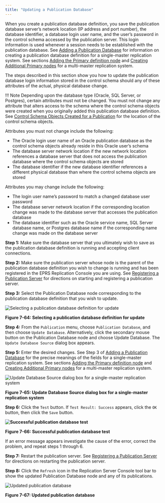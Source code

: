 ```yaml
---
title: "Updating a Publication Database"
---
```


<div id="updating_pub_database" class="registered_link"></div>

When you create a publication database definition, you save the publication database server’s network location (IP address and port number), the database identifier, a database login user name, and the user’s password in the control schema accessed by the publication server. This login information is used whenever a session needs to be established with the publication database. See [Adding a Publication Database](../../05_smr_operation/02_creating_publication/02_adding_pub_database/#adding_pub_database) for information on creating a publication database definition for a single-master replication system. See sections [Adding the Primary definition node](../../06_mmr_operation/02_creating_publication_mmr/#adding_pdn) and [Creating Additional Primary nodes](../../06_mmr_operation/03_creating_primary_nodes/#creating_primary_nodes) for a multi-master replication system.

The steps described in this section show you how to update the publication database login information stored in the control schema should any of these attributes of the actual, physical database change.

!!! Note
    Depending upon the database type (Oracle, SQL Server, or Postgres), certain attributes must not be changed. You must not change any attribute that alters access to the schema where the control schema objects were created when you originally added this publication database definition. See [Control Schema Objects Created for a Publication](../../05_smr_operation/02_creating_publication/04_control_schema_objects_created_for_publication/#control_schema_objects_created_for_publication) for the location of the control schema objects.

Attributes you must not change include the following:

-   The Oracle login user name of an Oracle publication database as the control schema objects already reside in this Oracle user’s schema
-   The database server network location if the new network location references a database server that does not access the publication database where the control schema objects are stored
-   The database identifier if the new database identifier references a different physical database than where the control schema objects are stored

Attributes you may change include the following:

-   The login user name’s password to match a changed database user password
-   The database server network location if the corresponding location change was made to the database server that accesses the publication database
-   The database identifier such as the Oracle service name, SQL Server database name, or Postgres database name if the corresponding name change was made on the database server

**Step 1:** Make sure the database server that you ultimately wish to save as the publication database definition is running and accepting client connections.

**Step 2:** Make sure the publication server whose node is the parent of the publication database definition you wish to change is running and has been registered in the EPRS Replication Console you are using. See [Registering a Publication Server](../../05_smr_operation/02_creating_publication/01_registering_publication_server/#registering_publication_server) for directions on starting and registering a publication server.

**Step 3:** Select the Publication Database node corresponding to the publication database definition that you wish to update.

![Selecting a publication database definition for update](../../images/image242.png)

**Figure 7-64: Selecting a publication database definition for update**

**Step 4:** From the `Publication` menu, choose `Publication Database`, and then choose `Update Database`. Alternatively, click the secondary mouse button on the Publication Database node and choose Update Database. The `Update Database Source` dialog box appears.

**Step 5:** Enter the desired changes. See Step 3 of [Adding a Publication Database](../../05_smr_operation/02_creating_publication/02_adding_pub_database/#adding_pub_database) for the precise meanings of the fields for a single-master replication system. See sections [Adding the Primary definition node](../../06_mmr_operation/02_creating_publication_mmr/#adding_pdn) and [Creating Additional Primary nodes](../../06_mmr_operation/03_creating_primary_nodes/#creating_primary_nodes) for a multi-master replication system.

![Update Database Source dialog box for a single-master replication system](../../images/image243.png)

**Figure 7-65: Update Database Source dialog box for a single-master replication system**

**Step 6:** Click the `Test` button. If `Test Result: Success` appears, click the `OK` button, then click the `Save` button.

**![Successful publication database test](../../images/image244.png)**

**Figure 7-66: Successful publication database test**

If an error message appears investigate the cause of the error, correct the problem, and repeat steps 1 through 6.


**Step 7:** Restart the publication server. See [Registering a Publication Server](../../05_smr_operation/02_creating_publication/01_registering_publication_server/#registering_publication_server) for directions on restarting the publication server.

**Step 8:** Click the `Refresh` icon in the Replication Server Console tool bar to show the updated Publication Database node and any of its publications.

![Updated publication database](../../images/image245.png)

**Figure 7-67: Updated publication database**
